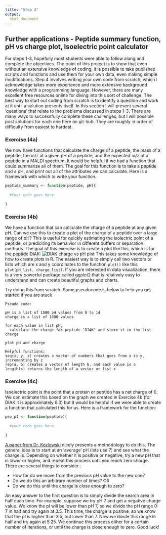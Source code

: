 ```yaml
---
title: "Step 4"
output:
  html_document
---
```


## Further applications - Peptide summary function, pH vs charge plot, Isoelectric point calculator
For steps 1-3, hopefully most students were able to follow along and complete the objectives. The point of this project is to show that even without an extensive knowledge of coding, it is possible to take published scripts and functions and use them for your own data, even making simple modifications. Step 4 involves writing your own code from scratch, which I acknowledge takes more experience and more extensive background knowledge with a programming language. However, there are many excellent free resources online for diving into this sort of challenge. The best way to start out coding from scratch is to identify a question and work at it until a solution presents itself. In this section I will present several 'questions' that relate to the problems discussed in steps 1-3. There are many ways to successfully complete these challenges, but I will possible post solutions for each one here on git-hub. They are roughly in order of difficulty from easiest to hardest.

### Exercise (4a)
We now have functions that calculate the charge of a peptide, the mass of a peptide, the m/z at a given pH of a peptide, and the expected m/z of a peptide in a MALDI spectrum. It would be helpful if we had a function that could summarize all of them. The goal for this function is to take a peptide and a pH, and print out all of the attributes we can calculate. Here is a framework with which to write your function.
```r
peptide_summary <- function(peptide, pH){
  
  #Your code goes here
  
}
```

### Exercise (4b)
We have a function that can calculate the charge of a peptide at any given pH. Can we use this to create a plot of the charge of a peptide over a large range of pH? This is useful for quickly estimating the isolectric point of a peptide, or prediciting its behaivior in different buffers or separation methods. The goal of this exercise is to create a plot like this, which is for the peptide DIAK:
![*DIAK charge vs pH plot*](DIAK ph charge plot.png)
This takes some knowledge of how to create plots in R. The easiest way is to simply call two vectors or lists which are x and y coordinates to the function `plot()` like this `plot(pH_list, charge_list)`. If you are interested in data visualization, there is a very powerful package called ggplot2 that is relatively easy to understand and can create beautiful graphs and charts.

Try doing this from scratch. Some pseudocode is below to help you get started if you are stuck

```
Pseudo code:

pH is a list of 1000 pH values from 0 to 14
charge is a list of 1000 values

for each value in list pH,
  caluclate the charge for peptide "DIAK" and store it in the list charge
  
plot pH and charge
```
```
Helpful functions:
seq(x, y, z) creates a vector of numbers that goes from x to y, incrementing by z
rep(a, b) creates a vector of length b, and each value is a
length(x) returns the length of a vector or list x
```

### Exercise (4c)
Isoelectric point is the point that a protein or peptide has a net charge of 0. We can estimate this based on the graph we created in Exercise 4b (for DIAK it is approximately 6.3) but it would be helpful if we were able to create a function that calculated this for us. Here is a framework for the function:
```r
pep_pI <- function(peptide){
  
  #your code goes here
  
}
```

[A paper from Dr. Kozlowski](https://biologydirect.biomedcentral.com/articles/10.1186/s13062-016-0159-9) nicely presents a methodology to do this. The general idea is to start at an 'average' pH (lets use 7) and see what the charge is. Depending on whether it is positive or negative, try a new pH that is lower or higher, and repeat this process until you reach zero charge. There are several things to consider.:

* How far do we move from the previous pH value to the new one?
* Do we do this an arbitrary number of times? OR
* Do we do this until the charge is *close* enough to zero?  

An easy answer to the first question is to simply divide the search area in half each time. For example, suppose we try pH 7 and get a negative charge value. We know the pI will be lower than pH 7, so we divide the pH range 0-7 in half and try again at 3.5. This time, the charge is positive, so we know that the pI is higher than 3.5, but lower than 7. Now we divide this range in half and try again at 5.25. We continue this process either for a certain number of iterations, or until the charge is close enough to zero. Good luck!
